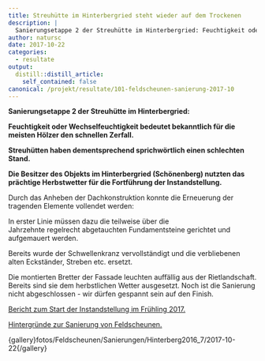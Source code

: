 ```yaml
---
title: Streuhütte im Hinterbergried steht wieder auf dem Trockenen
description: |
  Sanierungsetappe 2 der Streuhütte im Hinterbergried: Feuchtigkeit oder Wechselfeuchtigkeit bedeutet bekanntlich für die meisten Hölzer den schnellen Zerfall. Streuhütten haben dementsprechend sprichwörtlich einen schlechten Stand. Die Besitzer des Objekts im Hinterbergried (Schönenberg) nutzten das prächtige Herbstwetter für die Fortführung der Instandstellung. 
author: natursc
date: 2017-10-22
categories:
  - resultate
output:
  distill::distill_article:
    self_contained: false
canonical: /projekt/resultate/101-feldscheunen-sanierung-2017-10
---
```



**Sanierungsetappe 2 der Streuhütte im Hinterbergried:**

**Feuchtigkeit oder Wechselfeuchtigkeit bedeutet bekanntlich für die
meisten Hölzer den schnellen Zerfall.**

**Streuhütten haben dementsprechend sprichwörtlich einen schlechten
Stand.**

**Die Besitzer des Objekts im Hinterbergried (Schönenberg) nutzten das
prächtige Herbstwetter für die Fortführung der Instandstellung. **

Durch das Anheben der Dachkonstruktion konnte die Erneuerung der
tragenden Elemente vollendet werden:

In erster Linie müssen dazu die teilweise über die
Jahrzehnte regelrecht abgetauchten Fundamentsteine gerichtet und
aufgemauert werden.

Bereits wurde der Schwellenkranz vervollständigt und die verbliebenen
alten Eckständer, Streben etc. ersetzt.

Die montierten Bretter der Fassade leuchten auffällig aus der
Rietlandschaft. Bereits sind sie dem herbstlichen Wetter ausgesetzt.
Noch ist die Sanierung nicht abgeschlossen - wir dürfen gespannt sein
auf den Finish. 

[Bericht zum Start der Instandstellung im Frühling
2017.](http://www.wieselundco.ch/projekt/resultate/94-feldscheunen-sanierung-2016-7)

[Hintergründe zur Sanierung von
Feldscheunen.](http://www.wieselundco.ch/projekt/massnahmen/62-wir-unterstuetzen-die-instanstellung-von-feldscheunen) 

{gallery}fotos/Feldscheunen/Sanierungen/Hinterberg2016\_7/2017-10-22{/gallery}

<!--http://wieselundco.ch/projekt/resultate/101-feldscheunen-sanierung-2017-10-->
